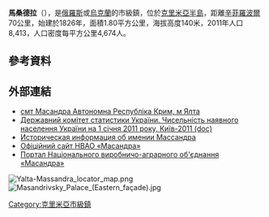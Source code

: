 {{No footnotes|time=2015-09-16T15:31:51+00:00}}
'''馬桑德拉'''（{{lang-ru|Массандра}}），是[[俄羅斯|俄羅斯]]或[[烏克蘭|烏克蘭]]的市級鎮，位於[[克里米亞半島|克里米亞半島]]，距離[[辛菲羅波爾|辛菲羅波爾]]70公里，始建於1826年，面積1.80平方公里，海拔高度140米，2011年人口8,413，人口密度每平方公里4,674人。

==參考資料==
{{reflist}}

==外部連結==
* [http://gska2.rada.gov.ua/pls/z7502/A005?rdat1=19.02.2009&rf7571=1306 смт Масандра Автономна Республіка Крим, м Ялта]{{dead link|date=2018年5月 |bot=InternetArchiveBot |fix-attempted=yes }}
* [https://web.archive.org/web/20121010205321/http://stat6.stat.lviv.ua/PXWEB2007/ukr/publ/2011/chnas.zip Державний комітет статистики України. Чисельність наявного населення України на 1 січня 2011 року, Київ-2011 (doc)]
* [http://www.surnameindex.info/info/tavrida/yalta/massandra/index.html Историческая информация об имении Массандра] {{ref-ru}}
* [https://web.archive.org/web/20151019144952/http://massandra-ps.crimea.ua/ Офіційний сайт НВАО «Масандра»] {{ref-ru}}
* [https://web.archive.org/web/20140726232932/http://massandra.ua/news/index.php Портал Національного виробничо-аграрного об'єднання «Масандра»] {{ref-ru}}

{{coord|44|30|29|N|34|11|16|E|scale:30000|display=title}}

[[Image:Yalta-Massandra_locator_map.png|right]]
[[Image:Masandrivsky_Palace_(Eastern_façade).jpg|thumb]]

{{DEFAULTSORT:Масандра}}
[[Category:克里米亞市級鎮|Category:克里米亞市級鎮]]


{{Crimea-geo-stub}}